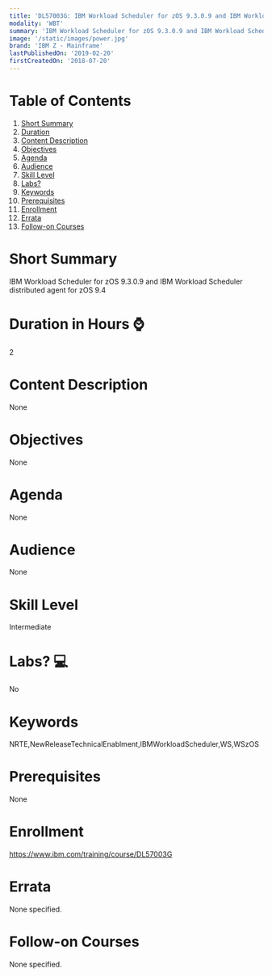 ```yaml
---
title: 'DL57003G: IBM Workload Scheduler for zOS 9.3.0.9 and IBM Workload Scheduler distributed agent for zOS 9.4'
modality: 'WBT'
summary: 'IBM Workload Scheduler for zOS 9.3.0.9 and IBM Workload Scheduler distributed agent for zOS 9.4'
image: '/static/images/power.jpg'
brand: 'IBM Z - Mainframe'
lastPublishedOn: '2019-02-20'
firstCreatedOn: '2018-07-20'
---
```

# Table of Contents
1.  [Short Summary](#short-summary)
2.  [Duration](#duration-in-hours-)
3.  [Content Description](#content-description)
4.  [Objectives](#objectives)
5.  [Agenda](#agenda)
6.  [Audience](#audience)
7.  [Skill Level](#skill-level)
8.  [Labs?](#labs-)
9.  [Keywords](#keywords)
10. [Prerequisites](#prerequisites)
11. [Enrollment](#enrollment)
12. [Errata](#errata)
13. [Follow-on Courses](#follow-on-courses)

# Short Summary
IBM Workload Scheduler for zOS 9.3.0.9 and IBM Workload Scheduler distributed agent for zOS 9.4

# Duration in Hours ⌚
2

# Content Description
None

# Objectives
None

# Agenda
None

# Audience
None

# Skill Level
Intermediate

# Labs? 💻
No

# Keywords
NRTE,NewReleaseTechnicalEnablment,IBMWorkloadScheduler,WS,WSzOS

# Prerequisites
None

# Enrollment
https://www.ibm.com/training/course/DL57003G

# Errata
None specified.

# Follow-on Courses
None specified.

